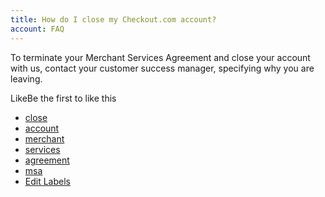 ```yaml
---
title: How do I close my Checkout.com account?
account: FAQ 
---
```

To terminate your Merchant Services Agreement and close your account with us, contact your customer success manager, specifying why you are leaving.

LikeBe the first to like this

*   [close](/label/FAQ/close)
*   [account](/label/FAQ/account)
*   [merchant](/label/FAQ/merchant)
*   [services](/label/FAQ/services)
*   [agreement](/label/FAQ/agreement)
*   [msa](/label/FAQ/msa)
*   [Edit Labels](# "Edit Labels (Type 'l')")





